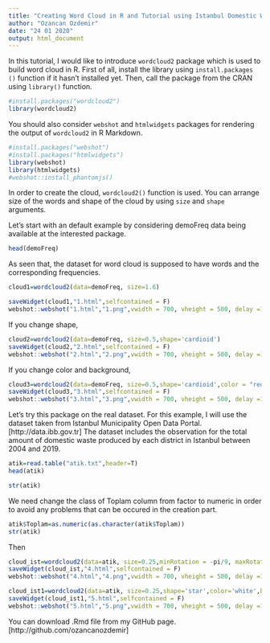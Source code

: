 ---
title: "Creating Word Cloud in R and Tutorial using Istanbul Domestic Waste Data"
author: "Ozancan Ozdemir"
date: "24 01 2020"
output: html_document
---

In this tutorial, I would like to introduce ```wordcloud2``` package which is used to build word cloud in R. First of all, install the library using ```install.packages ()``` function if it hasn't installed yet. Then, call the package from the CRAN using ```library()``` function.

```{r,message=FALSE,warning=FALSE}
#install.packages("wordcloud2")
library(wordcloud2)
```

You should also consider ```webshot``` and ```htmlwidgets``` packages for rendering the output of ```wordcloud2``` in R Markdown.

```{r,message=FALSE,warning=FALSE}
#install.packages("webshot")
#install.packages("htmlwidgets")
library(webshot)
library(htmlwidgets)
#webshot::install_phantomjs()
```


In order to create the cloud, ```wordcloud2()``` function is used. You can arrange size of the words and shape of the cloud by using ```size``` and ```shape``` arguments.

Let's start with an default example by considering demoFreq data being available at the interested package.

```{r}
head(demoFreq)
```

As seen that, the dataset for word cloud is supposed to have words and the corresponding frequencies.


```{r}
cloud1=wordcloud2(data=demoFreq, size=1.6)
```

```{r}
saveWidget(cloud1,"1.html",selfcontained = F)
webshot::webshot("1.html","1.png",vwidth = 700, vheight = 500, delay =10)
```


If you change shape,

```{r}
cloud2=wordcloud2(data=demoFreq, size=0.5,shape='cardioid')
saveWidget(cloud2,"2.html",selfcontained = F)
webshot::webshot("2.html","2.png",vwidth = 700, vheight = 500, delay =10)
```


If you change color and background,

```{r}
cloud3=wordcloud2(data=demoFreq, size=0.5,shape='cardioid',color = "red",backgroundColor = "yellow")
saveWidget(cloud3,"3.html",selfcontained = F)
webshot::webshot("3.html","3.png",vwidth = 700, vheight = 500, delay =10)
```

Let's try this package on the real dataset. For this example, I will use the dataset taken from Istanbul Municipality Open Data Portal.[http://data.ibb.gov.tr] The dataset includes the observation for the total amount of domestic waste produced by each district in Istanbul between 2004 and 2019.

```{r}
atik=read.table("atik.txt",header=T)
head(atik)
```

```{r}
str(atik)
```

We need change the class of Toplam column from factor to numeric in order to avoid any problems that can be occured in the creation part. 

```{r}
atik$Toplam=as.numeric(as.character(atik$Toplam))
str(atik)
```

Then

```{r}
cloud_ist=wordcloud2(data=atik, size=0.25,minRotation = -pi/9, maxRotation = -pi/9, rotateRatio = 1)
saveWidget(cloud_ist,"4.html",selfcontained = F)
webshot::webshot("4.html","4.png",vwidth = 700, vheight = 500, delay =10)
```


```{r}
cloud_ist1=wordcloud2(data=atik, size=0.25,shape='star',color='white',backgroundColor = 'red')
saveWidget(cloud_ist1,"5.html",selfcontained = F)
webshot::webshot("5.html","5.png",vwidth = 700, vheight = 500, delay =10)
```



You can download .Rmd file from my GitHub page. [http://github.com/ozancanozdemir]